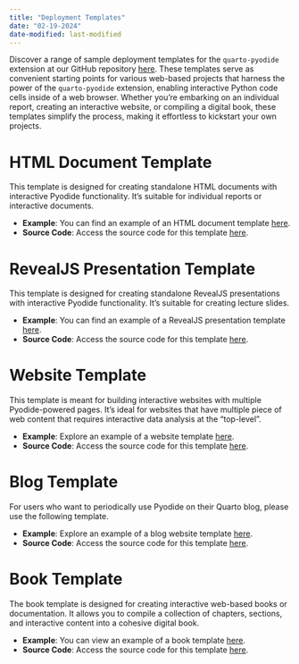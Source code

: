 ```yaml
---
title: "Deployment Templates"
date: "02-19-2024"
date-modified: last-modified
---
```


Discover a range of sample deployment templates for the `quarto-pyodide` extension at our GitHub repository [here](https://github.com/coatless-quarto/pyodide/tree/main/examples). These templates serve as convenient starting points for various web-based projects that harness the power of the `quarto-pyodide` extension, enabling interactive Python code cells inside of a web browser. Whether you're embarking on an individual report, creating an interactive website, or compiling a digital book, these templates simplify the process, making it effortless to kickstart your own projects.

# HTML Document Template

This template is designed for creating standalone HTML documents with interactive Pyodide functionality. It's suitable for individual reports or interactive documents.

- **Example**: You can find an example of an HTML document template [here](https://quarto.thecoatlessprofessor.com/pyodide/examples/html-document/).
- **Source Code**: Access the source code for this template [here](https://github.com/coatless-quarto/pyodide/tree/main/examples/html-document).

# RevealJS Presentation Template

This template is designed for creating standalone RevealJS presentations with interactive Pyodide functionality. It's suitable for creating lecture slides.

- **Example**: You can find an example of a RevealJS presentation template [here](https://quarto.thecoatlessprofessor.com/pyodide/examples/revealjs/).
- **Source Code**: Access the source code for this template [here](https://github.com/coatless-quarto/pyodide/tree/main/examples/revealjs).

# Website Template

This template is meant for building interactive websites with multiple Pyodide-powered pages. It's ideal for websites that have multiple piece of web content that requires interactive data analysis at the "top-level".

- **Example**: Explore an example of a website template [here](https://quarto.thecoatlessprofessor.com/pyodide/examples/website/).
- **Source Code**: Access the source code for this template [here](https://github.com/coatless-quarto/pyodide/tree/main/examples/website).

# Blog Template

For users who want to periodically use Pyodide on their Quarto blog, please use the following template. 

- **Example**: Explore an example of a blog website template [here](https://quarto.thecoatlessprofessor.com/pyodide/examples/blog/).
- **Source Code**: Access the source code for this template [here](https://github.com/coatless-quarto/pyodide/tree/main/examples/blog).

# Book Template

The book template is designed for creating interactive web-based books or documentation. It allows you to compile a collection of chapters, sections, and interactive content into a cohesive digital book.

- **Example**: You can view an example of a book template [here](https://quarto.thecoatlessprofessor.com/pyodide/examples/book).
- **Source Code**: Access the source code for this template [here](https://github.com/coatless-quarto/pyodide/tree/main/examples/book).